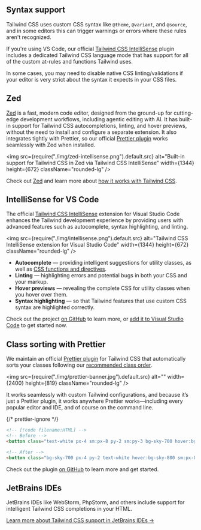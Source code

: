 

## Syntax support

Tailwind CSS uses custom CSS syntax like `@theme`, `@variant`, and `@source`, and in some editors this can trigger warnings or errors where these rules aren't recognized.

If you're using VS Code, our official [Tailwind CSS IntelliSense](https://marketplace.visualstudio.com/items?itemName=bradlc.vscode-tailwindcss) plugin includes a dedicated Tailwind CSS language mode that has support for all of the custom at-rules and functions Tailwind uses.

In some cases, you may need to disable native CSS linting/validations if your editor is very strict about the syntax it expects in your CSS files.

## Zed

[Zed](https://zed.dev/?utm_source=tailwind) is a fast, modern code editor, designed from the ground-up for cutting-edge development workflows, including agentic editing with AI. It has built-in support for Tailwind CSS autocompletions, linting, and hover previews, without the need to install and configure a separate extension. It also integrates tightly with Prettier, so our official [Prettier plugin](https://github.com/tailwindlabs/prettier-plugin-tailwindcss) works seamlessly with Zed when installed.

<img
  src={require("./img/zed-intellisense.png").default.src}
  alt="Built-in support for Tailwind CSS in Zed via Tailwind CSS IntelliSense"
  width={1344}
  height={672}
  className="rounded-lg"
/>

Check out [Zed](https://zed.dev/?utm_source=tailwind) and learn more about [how it works with Tailwind CSS](https://zed.dev/docs/languages/tailwindcss?utm_source=tailwind).

## IntelliSense for VS Code

The official [Tailwind CSS IntelliSense](https://marketplace.visualstudio.com/items?itemName=bradlc.vscode-tailwindcss) extension for Visual Studio Code enhances the Tailwind development experience by providing users with advanced features such as autocomplete, syntax highlighting, and linting.

<img
  src={require("./img/intellisense.png").default.src}
  alt="Tailwind CSS IntelliSense extension for Visual Studio Code"
  width={1344}
  height={672}
  className="rounded-lg"
/>

- **Autocomplete** — providing intelligent suggestions for utility classes, as well as [CSS functions and directives](/docs/functions-and-directives).
- **Linting** — highlighting errors and potential bugs in both your CSS and your markup.
- **Hover previews** — revealing the complete CSS for utility classes when you hover over them.
- **Syntax highlighting** — so that Tailwind features that use custom CSS syntax are highlighted correctly.

Check out the project [on GitHub](https://github.com/tailwindcss/intellisense) to learn more, or [add it to Visual Studio Code](vscode:extension/bradlc.vscode-tailwindcss) to get started now.

## Class sorting with Prettier

We maintain an official [Prettier plugin](https://github.com/tailwindlabs/prettier-plugin-tailwindcss) for Tailwind CSS that automatically sorts your classes following our [recommended class order](/blog/automatic-class-sorting-with-prettier#how-classes-are-sorted).

<img src={require("./img/prettier-banner.jpg").default.src} alt="" width={2400} height={819} className="rounded-lg" />

It works seamlessly with custom Tailwind configurations, and because it’s just a Prettier plugin, it works anywhere Prettier works—including every popular editor and IDE, and of course on the command line.

{/* prettier-ignore */}
```html
<!-- [!code filename:HTML] -->
<!-- Before -->
<button class="text-white px-4 sm:px-8 py-2 sm:py-3 bg-sky-700 hover:bg-sky-800">Submit</button>

<!-- After -->
<button class="bg-sky-700 px-4 py-2 text-white hover:bg-sky-800 sm:px-8 sm:py-3">Submit</button>
```

Check out the plugin [on GitHub](https://github.com/tailwindlabs/prettier-plugin-tailwindcss) to learn more and get started.

## JetBrains IDEs

JetBrains IDEs like WebStorm, PhpStorm, and others include support for intelligent Tailwind CSS completions in your HTML.

[Learn more about Tailwind CSS support in JetBrains IDEs &rarr;](https://www.jetbrains.com/help/webstorm/tailwind-css.html)
